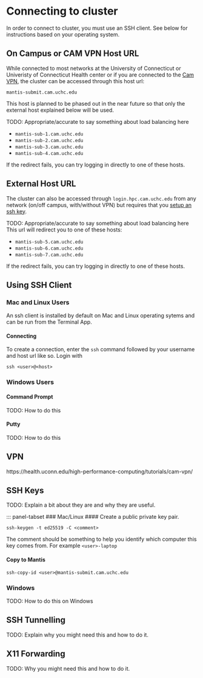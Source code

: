 # Connecting to cluster
In order to connect to cluster, you must use an SSH client. See below for instructions based on your operating system.

## On Campus or CAM VPN Host URL
While connected to most networks at the University of Connecticut or Univeristy of Connecticut Health center or if you are connected to the [Cam VPN](), the cluster can be accessed through this host url: 

`mantis-submit.cam.uchc.edu` 

This host is planned to be phased out in the near future so that only the external host explained below will be used.

::: {.callout-tip}
TODO: Appropriate/accurate to say something about load balancing here

- `mantis-sub-1.cam.uchc.edu`
- `mantis-sub-2.cam.uchc.edu`
- `mantis-sub-3.cam.uchc.edu`
- `mantis-sub-4.cam.uchc.edu`

If the redirect fails, you can try logging in directly to one of these hosts.
:::


## External Host URL
The cluster can also be accessed through `login.hpc.cam.uchc.edu` from any network (on/off campus, with/without VPN) but requires that you [setup an ssh key](). 

::: {.callout-tip}
TODO: Appropriate/accurate to say something about load balancing here
This url will redirect you to one of these hosts:

- `mantis-sub-5.cam.uchc.edu`
- `mantis-sub-6.cam.uchc.edu`
- `mantis-sub-7.cam.uchc.edu`

If the redirect fails, you can try logging in directly to one of these hosts.
:::

## Using SSH Client

::: panel-tabset

### Mac and Linux Users
An ssh client is installed by default on Mac and Linux operating sytems and can be run from the Terminal App.

#### Connecting
To create a connection, enter the `ssh` command followed by your username and host url like so. 
Login with 

`ssh <user>@<host>` 


### Windows Users

::: panel-tabset
#### Command Prompt 
TODO: How to do this

#### Putty
TODO: How to do this
:::
:::


## VPN
https://health.uconn.edu/high-performance-computing/tutorials/cam-vpn/
<!--TODO: Move the documentation for vnp here eventually -->

## SSH Keys
TODO: Explain a bit about they are and why they are useful.

::: panel-tabset
### Mac/Linux
#### Create a public private key pair.

`ssh-keygen -t ed25519 -C <comment> `

The comment should be something to help you identify which computer this key comes from. For example `<user>-laptop`

#### Copy to Mantis
`ssh-copy-id <user>@mantis-submit.cam.uchc.edu`

### Windows
TODO: How to do this on Windows


## SSH Tunnelling
TODO: Explain why you might need this and how to do it.

## X11 Forwarding
TODO: Why you might need this and how to do it.